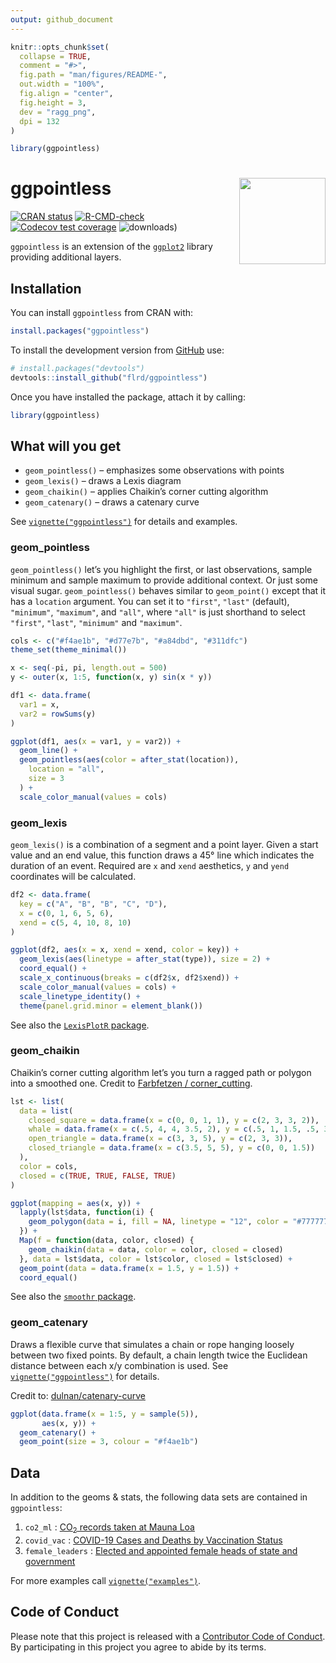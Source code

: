 ```yaml
---
output: github_document
---
```


<!-- README.md is generated from README.Rmd. Please edit that file -->

```r
knitr::opts_chunk$set(
  collapse = TRUE,
  comment = "#>",
  fig.path = "man/figures/README-",
  out.width = "100%",
  fig.align = "center",
  fig.height = 3,
  dev = "ragg_png",
  dpi = 132
)

library(ggpointless)
```

# ggpointless <a href="https://flrd.github.io/ggpointless/"><img src="man/figures/logo.png" align="right" height="138" /></a>


<!-- badges: start -->
[![CRAN status](https://www.r-pkg.org/badges/version/ggpointless)](https://CRAN.R-project.org/package=ggpointless)
[![R-CMD-check](https://github.com/flrd/ggpointless/actions/workflows/R-CMD-check.yaml/badge.svg)](https://github.com/flrd/ggpointless/actions/workflows/R-CMD-check.yaml)
[![Codecov test coverage](https://codecov.io/gh/flrd/ggpointless/branch/main/graph/badge.svg)](https://app.codecov.io/gh/flrd/ggpointless?branch=main)
![downloads](https://cranlogs.r-pkg.org/badges/grand-total/ggpointless))
<!-- badges: end -->

`ggpointless` is an extension of the [`ggplot2`](https://ggplot2.tidyverse.org/) library providing additional layers. 

## Installation

You can install `ggpointless` from CRAN with:

```r
install.packages("ggpointless")
```

To install the development version from [GitHub](https://github.com/) use:

``` r
# install.packages("devtools")
devtools::install_github("flrd/ggpointless")
```

Once you have installed the package, attach it by calling:

```r
library(ggpointless)
```

## What will you get

- `geom_pointless()` -- emphasizes some observations with points
- `geom_lexis()` --	draws a Lexis diagram
- `geom_chaikin()` -- applies Chaikin's corner cutting algorithm
- `geom_catenary()` -- draws a catenary curve

See [`vignette("ggpointless")`](https://flrd.github.io/ggpointless/articles/ggpointless.html)
for details and examples.

### geom_pointless
`geom_pointless()` let's you highlight the first, or last observations, sample minimum and sample maximum to provide additional context. Or just some visual sugar. `geom_pointless()` behaves similar to `geom_point()` except that it has a `location` argument. You can set it to `"first"`, `"last"` (default), `"minimum"`, `"maximum"`, and `"all"`, where `"all"` is just shorthand to select `"first"`, `"last"`, `"minimum"` and `"maximum"`.

```r
cols <- c("#f4ae1b", "#d77e7b", "#a84dbd", "#311dfc")
theme_set(theme_minimal())

x <- seq(-pi, pi, length.out = 500)
y <- outer(x, 1:5, function(x, y) sin(x * y))

df1 <- data.frame(
  var1 = x,
  var2 = rowSums(y)
)

ggplot(df1, aes(x = var1, y = var2)) +
  geom_line() +
  geom_pointless(aes(color = after_stat(location)),
    location = "all",
    size = 3
  ) +
  scale_color_manual(values = cols)
```

### geom_lexis
`geom_lexis()` is a combination of a segment and a point layer. Given a start value and an end value, this function draws a 45° line which indicates the duration of an event. Required are `x` and `xend` aesthetics, `y` and `yend` coordinates will be calculated.

```r
df2 <- data.frame(
  key = c("A", "B", "B", "C", "D"),
  x = c(0, 1, 6, 5, 6),
  xend = c(5, 4, 10, 8, 10)
)

ggplot(df2, aes(x = x, xend = xend, color = key)) +
  geom_lexis(aes(linetype = after_stat(type)), size = 2) +
  coord_equal() +
  scale_x_continuous(breaks = c(df2$x, df2$xend)) +
  scale_color_manual(values = cols) +
  scale_linetype_identity() +
  theme(panel.grid.minor = element_blank())
```

See also the [`LexisPlotR` package](https://github.com/ottlngr/LexisPlotR).

### geom_chaikin

Chaikin's corner cutting algorithm let's you turn a ragged path or polygon into a smoothed one. Credit to [Farbfetzen / corner_cutting](https://github.com/Farbfetzen/corner_cutting). 

```r
lst <- list(
  data = list(
    closed_square = data.frame(x = c(0, 0, 1, 1), y = c(2, 3, 3, 2)),
    whale = data.frame(x = c(.5, 4, 4, 3.5, 2), y = c(.5, 1, 1.5, .5, 3)),
    open_triangle = data.frame(x = c(3, 3, 5), y = c(2, 3, 3)),
    closed_triangle = data.frame(x = c(3.5, 5, 5), y = c(0, 0, 1.5))
  ),
  color = cols,
  closed = c(TRUE, TRUE, FALSE, TRUE)
)

ggplot(mapping = aes(x, y)) +
  lapply(lst$data, function(i) {
    geom_polygon(data = i, fill = NA, linetype = "12", color = "#777777")
  }) +
  Map(f = function(data, color, closed) {
    geom_chaikin(data = data, color = color, closed = closed)
  }, data = lst$data, color = lst$color, closed = lst$closed) +
  geom_point(data = data.frame(x = 1.5, y = 1.5)) +
  coord_equal()
```

See also the [`smoothr` package](https://github.com/mstrimas/smoothr/).

### geom_catenary

Draws a flexible curve that simulates a chain or rope hanging loosely between
two fixed points. By default, a chain length twice the Euclidean distance
between each x/y combination is used. See [`vignette("ggpointless")`](https://flrd.github.io/ggpointless/articles/ggpointless.html)
for details.

Credit to: [dulnan/catenary-curve](https://github.com/dulnan/catenary-curve)

```r
ggplot(data.frame(x = 1:5, y = sample(5)),
       aes(x, y)) + 
  geom_catenary() +
  geom_point(size = 3, colour = "#f4ae1b")
```


## Data

In addition to the geoms & stats, the following data sets are contained in `ggpointless`:

1. `co2_ml` : [CO~2~ records taken at Mauna Loa](https://gml.noaa.gov/ccgg/trends/data.html)
2. `covid_vac` : [COVID-19 Cases and Deaths by Vaccination Status](https://covid.cdc.gov/covid-data-tracker/#rates-by-vaccine-status)
3. `female_leaders` : [Elected and appointed female heads of state and government](https://en.wikipedia.org/w/index.php?title=List_of_elected_and_appointed_female_heads_of_state_and_government&oldid=1078024588)

For more examples call [`vignette("examples")`](https://flrd.github.io/ggpointless/articles/examples.html).

## Code of Conduct

Please note that this project is released with a [Contributor Code of Conduct](https://github.com/flrd/ggpointless/blob/main/CODE_OF_CONDUCT.md). By participating in this project you agree to abide by its terms.
